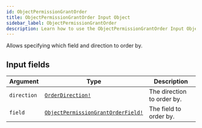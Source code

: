 ```yaml
---
id: ObjectPermissionGrantOrder
title: ObjectPermissionGrantOrder Input Object
sidebar_label: ObjectPermissionGrantOrder
description: Learn how to use the ObjectPermissionGrantOrder Input Object for Prismatic's API.
---
```


Allows specifying which field and direction to order by.

## Input fields

| Argument    | Type                                                                                      | Description                |
| ----------- | ----------------------------------------------------------------------------------------- | -------------------------- |
| `direction` | [`OrderDirection!`](api/schema/enum/OrderDirection.mdx)                                   | The direction to order by. |
| `field`     | [`ObjectPermissionGrantOrderField!`](api/schema/enum/ObjectPermissionGrantOrderField.mdx) | The field to order by.     |
